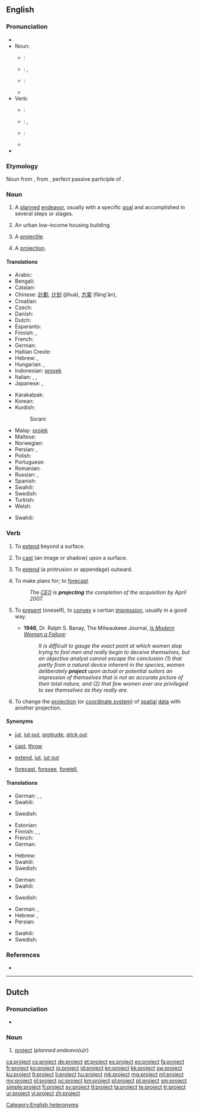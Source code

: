 ==English==
{{slim-wikipedia|Project (disambiguation)}}

===Pronunciation===
{{rel-top|RP, US, and Canadian pronunciation, including audio}}
* {{audio|En-us-project.ogg|audio (US)}}
* Noun:
** {{a|Canada}}: {{IPA|/ˈpɹɑdʒɛk̚t/}}
** {{a|RP}}: {{IPA|/ˈpɹəʊʤɛkt/|/pɹɒʤɛkt/}}, {{X-SAMPA|/"pr@UdZEkt/|/"prQdZEkt/}}
** {{a|US}}: {{IPA|/ˈpɻɑʤɛkt/}}
** {{audio|en-ca-project-noun.ogg|Audio (Canada) (noun)}}
* Verb:
** {{a|Canada}}: {{IPA|/pɹəˈʤɛk̚t/}}
** {{a|RP}}: {{IPA|/prəˈʤɛkt/}}, {{X-SAMPA|/pr@"dZEkt/}}
** {{a|US}}: {{IPA|/pɻəˈʤɛkt/}}
** {{audio|en-ca-project-verb.ogg|Audio (Canada) (verb)}}
* {{rhymes|ɛkt}}
{{rel-bottom}}

===Etymology===
Noun from {{etyl|la}} {{term|proiectum|prōiectum|projection|lang=la}}, from {{term|proiectus|prōiectus||lang=la}}, perfect passive participle of {{term|proicio|prōiciō|throw forth, extend; expel|lang=la}}.

===Noun===
{{en-noun}}

# A [[plan]]ned [[endeavor]], usually with a specific [[goal]] and accomplished in several steps or stages.
# {{US}} An urban low-income housing building.
# {{obsolete}} A [[projectile]].
# {{obsolete}} A [[projection]].

====Translations====
{{trans-top|planned endeavor}}
* Arabic: {{t|ar|مشروع|tr=mašrūʕ|m}}
* Bengali: {{t-|bn|প্রজেক্ট|tr=prôjekţ|sc=Beng|xs=Bengali}}
* Catalan: {{t|ca|projecte|m}}
* Chinese: [[計劃]], [[计划]] (jìhuà), [[方案]] (fāng'àn),
* Croatian: {{t+|hr|projekt|m}}
* Czech: {{t+|cs|projekt|m}}
* Danish: {{t-|da|projekt}}
* Dutch: {{t+|nl|project|n}}
* Esperanto: {{t|eo|projekto}}
* Finnish: {{t+|fi|suunnitelma}}, {{t+|fi|hanke}}
* French: {{t+|fr|projet|m}}
* German: {{t+|de|Projekt|n}}
* Haitian Creole: {{tø|ht|pwojè}}
* Hebrew: {{t-|he|פרויקט|m|tr=proyékt}}, {{t-|he|מיזם|m|tr=meizám}}
* Hungarian: {{t+|hu|terv}}, {{t+|hu|projekt}}
* Indonesian: [[proyek]]
* Italian: {{t+|it|progetto|m}}, {{t|it|studio|m}}, {{t|it|ricerca|f}}
* Japanese: {{t|ja|プロジェクト|tr=purojekuto}}, {{t|ja|計画|tr=けいかく, keikaku}}
{{trans-mid}}
* Karakalpak: {{tø|kaa|proekt}}
* Korean: {{t|ko|계획|tr=gyehoek}}
* Kurdish:
*: Sorani: {{ku-Arab|[[پرۆژه‌]]}}
* Malay: [[projek]]
* Maltese: {{t-|mt|proġett|m|xs=Maltese}}
* Norwegian: {{t-|no|prosjekt|n}}
* Persian: {{t+|fa|پروژه}}, {{t|fa|پیش‌افکند|tr=pish afkand|sc=fa-Arab}}
* Polish: {{t+|pl|projekt|m}}
* Portuguese: {{t+|pt|projeto|m}}
* Romanian: {{t|ro|proiect|n}}
* Russian: {{t+|ru|план|m|tr=plan}}, {{t+|ru|проект|m|tr=proékt}}
* Spanish: {{t+|es|proyecto|m}}
* Swahili: {{t+|sw|mradi|xs=Swahili}}
* Swedish: {{t+|sv|projekt|n}}
* Turkish: {{t+|tr|proje}}
* Welsh: {{t+|cy|prosiect|m|xs=Welsh}}
{{trans-bottom}}

{{trans-top|urban low-income housing building}}
* Swahili: {{t|sw|miradi|xs=Swahili}}
{{trans-mid}}
{{trans-bottom}}

===Verb===
{{en-verb}}

# {{intransitive}} To [[extend]] beyond a surface.
# {{transitive}} To [[cast]] (an image or shadow) upon a surface.
# {{transitive}}  To [[extend]] (a protrusion or appendage) outward.
# {{transitive}}  To make plans for; to [[forecast]].
#: ''The [[CEO]] is '''projecting''' the completion of the acquisition by April 2007.''
# {{transitive|reflexive}} To [[present]] (oneself), to [[convey]] a certian [[impression]], usually in a good way.
#* '''1946''', Dr. Ralph S. Banay, The Milwaukeee Journal, ''[http://news.google.com/newspapers?nid=1499&dat=19461207&id=NS0aAAAAIBAJ&sjid=8iMEAAAAIBAJ&pg=4499,3742545 Is Modern Woman a Failure]'':
#*: ''It is difficult to gauge the exact point at which women stop trying to fool men and really begin to deceive themselves, but an objective analyst cannot escape the conclusion (1) that partly from a natural device inherent in the species, women deliberately '''project''' upon actual or potential suitors an impression of themselves that is not an accurate picture of their total nature, and (2) that few women ever are privileged to see themselves as they really are.''
# {{cartography}} To change the [[projection]] (or [[coordinate system]]) of [[spatial]] [[data]] with another projection.

====Synonyms====
* {{sense|extend beyond a surface}} [[jut]], [[jut out]], [[protrude]], [[stick out]]
* {{sense|cast image/shadow}} [[cast]], [[throw]]
* {{sense|extend outward}} [[extend]], [[jut]], [[jut out]]
* {{sense|make plans for; forecast}} [[forecast]], [[foresee]], [[foretell]],

====Translations====
{{trans-top|extend beyond a surface}}
* German: {{t|de|hervorragen}}, {{t|de|herausragen}}, {{t|de|projizieren}}
* Swahili: {{t|sw|miradi|xs=Swahili}}
{{trans-mid}}
* Swedish: {{t|sv|sträcka ut}}
{{trans-bottom}}

{{trans-top|cast (image/shadow)}}
* Estonian: {{t+|et|kujutama}}
* Finnish: {{t+|fi|heijastaa}}, {{t+|fi|langeta}}, {{t|fi|projisoida}}
* French: {{t+|fr|projeter}}
* German: {{t+|de|projizieren}}
{{trans-mid}}
* Hebrew: {{t|he|הקרין|tr=hikrín}}
* Swahili: {{t|sw|miradi|xs=Swahili}}
* Swedish: {{t|sv|projicera}}
{{trans-bottom}}

{{trans-top|extend outward}}
* German: {{t+|de|projizieren}}
* Swahili: {{t|sw|miradi|xs=Swahili}}
{{trans-mid}}
* Swedish: {{t|sv|projicera}}
{{trans-bottom}}

{{trans-top|make plans for; forecast}}
* German: {{t+|de|projizieren}}, {{t+|de|planen}}
* Hebrew: {{t-|he|תכנן|tr=tikhnén}}, {{t|he|ציפה|tr=tzipá}}
* Persian: {{t|fa|پیش‌بینی‌ کردن|tr=pishbini kardan|sc=fa-Arab}}
{{trans-mid}}
* Swahili: {{t|sw|miradi|xs=Swahili}}
* Swedish: {{t|sv|projektera}}
{{trans-bottom}}

===References===
* {{R:OED2}}

[[Category:English heteronyms]]

----

==Dutch==

===Pronunciation===
* {{audio|Nl-project.ogg|audio}}

===Noun===
{{nl-noun|n|projecten|projectje}}

# [[#English|project]] (''planned endeavo(u)r'')

[[ca:project]]
[[cs:project]]
[[de:project]]
[[et:project]]
[[es:project]]
[[eo:project]]
[[fa:project]]
[[fr:project]]
[[ko:project]]
[[io:project]]
[[id:project]]
[[kn:project]]
[[kk:project]]
[[sw:project]]
[[ku:project]]
[[lt:project]]
[[li:project]]
[[hu:project]]
[[mk:project]]
[[mg:project]]
[[ml:project]]
[[my:project]]
[[nl:project]]
[[oc:project]]
[[km:project]]
[[pl:project]]
[[pt:project]]
[[sm:project]]
[[simple:project]]
[[fi:project]]
[[sv:project]]
[[tl:project]]
[[ta:project]]
[[te:project]]
[[tr:project]]
[[ur:project]]
[[vi:project]]
[[zh:project]]